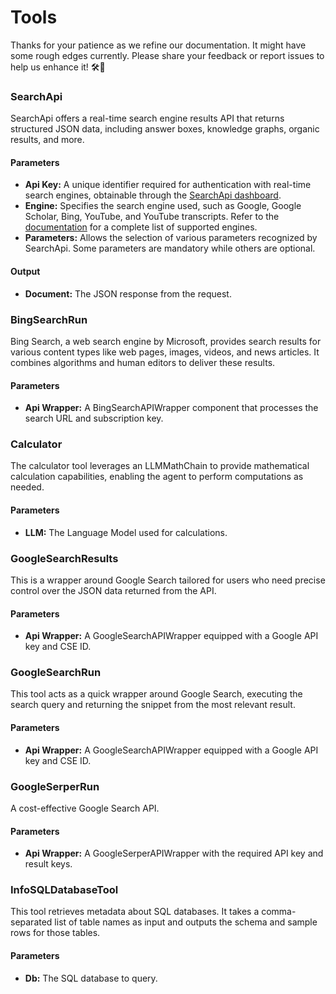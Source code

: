 
# Tools

<Admonition type="caution" icon="🚧" title="ZONE UNDER CONSTRUCTION">
    <p>
        Thanks for your patience as we refine our documentation. It might have some rough edges currently. Please share your feedback or report issues to help us enhance it! 🛠️📝
    </p>
</Admonition>

### SearchApi

SearchApi offers a real-time search engine results API that returns structured JSON data, including answer boxes, knowledge graphs, organic results, and more.

#### Parameters

- **Api Key:** A unique identifier required for authentication with real-time search engines, obtainable through the [SearchApi dashboard](https://www.searchapi.io/).
- **Engine:** Specifies the search engine used, such as Google, Google Scholar, Bing, YouTube, and YouTube transcripts. Refer to the [documentation](https://www.searchapi.io/docs/google) for a complete list of supported engines.
- **Parameters:** Allows the selection of various parameters recognized by SearchApi. Some parameters are mandatory while others are optional.

#### Output

- **Document:** The JSON response from the request.

### BingSearchRun

Bing Search, a web search engine by Microsoft, provides search results for various content types like web pages, images, videos, and news articles. It combines algorithms and human editors to deliver these results.

#### Parameters

- **Api Wrapper:** A BingSearchAPIWrapper component that processes the search URL and subscription key.

### Calculator

The calculator tool leverages an LLMMathChain to provide mathematical calculation capabilities, enabling the agent to perform computations as needed.

#### Parameters

- **LLM:** The Language Model used for calculations.

### GoogleSearchResults

This is a wrapper around Google Search tailored for users who need precise control over the JSON data returned from the API.

#### Parameters

- **Api Wrapper:** A GoogleSearchAPIWrapper equipped with a Google API key and CSE ID.

### GoogleSearchRun

This tool acts as a quick wrapper around Google Search, executing the search query and returning the snippet from the most relevant result.

#### Parameters

- **Api Wrapper:** A GoogleSearchAPIWrapper equipped with a Google API key and CSE ID.

### GoogleSerperRun

A cost-effective Google Search API.

#### Parameters

- **Api Wrapper:** A GoogleSerperAPIWrapper with the required API key and result keys.

### InfoSQLDatabaseTool

This tool retrieves metadata about SQL databases. It takes a comma-separated list of table names as input and outputs the schema and sample rows for those tables.

#### Parameters

- **Db:** The SQL database to query.
